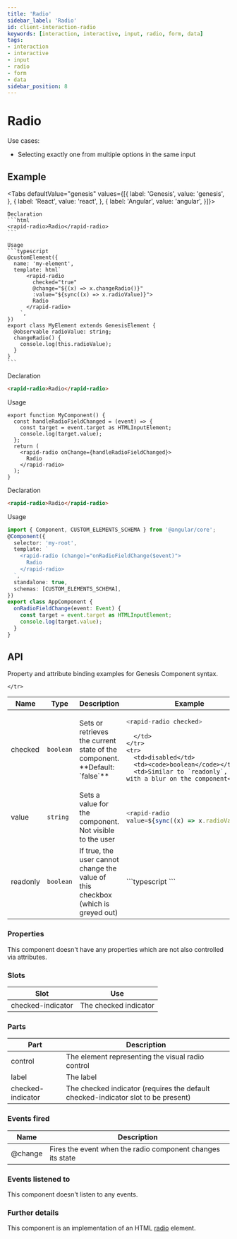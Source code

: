 ```yaml
---
title: 'Radio'
sidebar_label: 'Radio'
id: client-interaction-radio
keywords: [interaction, interactive, input, radio, form, data]
tags:
- interaction
- interactive
- input
- radio
- form
- data
sidebar_position: 8
---
```



# Radio

Use cases:
* Selecting exactly one from multiple options in the same input

## Example

<RadioDemo />

<Tabs defaultValue="genesis" values={[{ label: 'Genesis', value: 'genesis', }, { label: 'React', value: 'react', }, { label: 'Angular', value: 'angular', }]}>

  <TabItem value="genesis">

    Declaration
    ```html
    <rapid-radio>Radio</rapid-radio>
    ```

    Usage
    ```typescript
    @customElement({
      name: 'my-element',
      template: html`
          <rapid-radio
            checked="true"
            @change="${(x) => x.changeRadio()}"
            :value="${sync((x) => x.radioValue)}">
            Radio
          </rapid-radio>
        `,
    })
    export class MyElement extends GenesisElement {
      @observable radioValue: string;
      changeRadio() {
        console.log(this.radioValue);
      }
    }
    ```

  </TabItem>
  <TabItem value="react">

  Declaration
  ```html
  <rapid-radio>Radio</rapid-radio>
  ```
  Usage
  ```tsx
  export function MyComponent() {
    const handleRadioFieldChanged = (event) => {
      const target = event.target as HTMLInputElement;
      console.log(target.value);
    };
    return (
      <rapid-radio onChange={handleRadioFieldChanged}>
        Radio
      </rapid-radio>
    );
  }
  ```
</TabItem>
  <TabItem value="angular">

  Declaration
  ```html
  <rapid-radio>Radio</rapid-radio>
  ```

  Usage
  ```typescript
  import { Component, CUSTOM_ELEMENTS_SCHEMA } from '@angular/core';
  @Component({
    selector: 'my-root',
    template: `
      <rapid-radio (change)="onRadioFieldChange($event)">
        Radio
      </rapid-radio>
    `,
    standalone: true,
    schemas: [CUSTOM_ELEMENTS_SCHEMA],
  })
  export class AppComponent {
    onRadioFieldChange(event: Event) {
      const target = event.target as HTMLInputElement;
      console.log(target.value);
    }
  }
  ```
</TabItem>
</Tabs>

## API

Property and attribute binding examples for Genesis Component syntax.

<table>
  <thead><tr><th>Name</th><th>Type</th><th>Description</th><th>Example</th></tr></thead>
  <tbody>
    <tr>
      <td>checked</td>
      <td><code>boolean</code></td>
      <td>Sets or retrieves the current state of the component. **Default: `false`**</td>
      <td>

```typescript
<rapid-radio checked>
```

      </td>
    </tr>
    <tr>
      <td>disabled</td>
      <td><code>boolean</code></td>
      <td>Similar to `readonly`, but with a blur on the component</td>
<td>

```typescript
<rapid-radio disabled>
```

</td>
    </tr>
    <tr>
      <td>value</td>
      <td><code>string</code></td>
      <td>Sets a value for the component. Not visible to the user</td>
<td>

```typescript
<rapid-radio
value=${sync((x) => x.radioValue)}>
```

</td>
    </tr>
    <tr>
      <td>readonly</td>
      <td><code>boolean</code></td>
      <td>If true, the user cannot change the value of this checkbox (which is greyed out)</td>

<td>
```typescript
<rapid-radio readonly>
```
</td>

    </tr>
  </tbody>
</table>

### Properties
This component doesn't have any properties which are not also controlled via attributes.

### Slots

| Slot | Use |
|---|---|
| checked-indicator	| The checked indicator |

### Parts
| Part    | Description                                       |
|---------| ------------------------------------------------- |
| control |	The element representing the visual radio control |
| label   |	The label                                         |
| checked-indicator | The checked indicator (requires the default checked-indicator slot to be present) |

### Events fired
| Name    | Description                                                |
|---------|------------------------------------------------------------|
| @change | Fires the event when the radio component changes its state |

### Events listened to
This component doesn't listen to any events.

### Further details
This component is an implementation of an HTML [radio](https://developer.mozilla.org/en-US/docs/Web/HTML/Element/input/radio) element.
